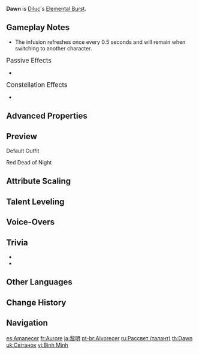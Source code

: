 {{About|[[Diluc]]'s Elemental Burst|the Character Card Talent for [[Genius Invokation TCG]]|Dawn (Character Card Talent)|the [[Archon Quest]]|Dawn (Quest)}}
{{Talent Infobox
|image         = Talent Dawn.png
|character     = Diluc
|type          = Elemental Burst
|info          = Releases intense flames to knock back nearby opponents, dealing {{Color|Pyro DMG}}.<br>The flames then converge into the weapon, summoning a Phoenix that flies forward and deals massive {{Color|Pyro DMG}} to all opponents in its path. The Phoenix explodes upon reaching its destination, causing a large amount of {{Color|[[AoE]] Pyro DMG}}.<br>The searing flames that run down his blade cause it to be [[Elemental Infusion|infused]] with {{Pyro}}.
|energyCost    = 40
|CD            = 12s
|attr1         = Slashing DMG
|value1        = 204–459%
|attr2         = DoT
|value2        = 60.0–135%
|attr3         = Explosion DMG
|value3        = 204–459%
|attr4         = Enchantment Duration
|value4        = 8s
|utility1      = Elemental Infusion
|scale_att1    = ATK
}}
{{Description|The only reason to walk in the darkness is to light it up. Behold, that fleeing light in the dead of night is the herald of the coming dawn.}}
'''Dawn''' is [[Diluc]]'s [[Elemental Burst]].

==Gameplay Notes==
* The {{Pyro}} infusion refreshes once every 0.5 seconds and will remain when switching to another character.

;<big>Passive Effects</big>
* {{Talent Note|character=Diluc|talent=Dawn|ascension|2|Blessing of Phoenix}}

;<big>Constellation Effects</big>
* {{Talent Note|constellation|5|Phoenix, Harbinger of Dawn}}

==Advanced Properties==
{{Advanced Properties
|title   = Activation Damageless Knockback
|gu      = &mdash;
|icdtag  = &mdash;
|icdtype = &mdash;
|poise   = 400
|impulse = 3

|title2   = Slashing DMG
|gu2      = 2U
|icdtag2  = Elemental Burst
|icdtype2 = 5s/5 Hits
|poise2   = 100
|impulse2 = 4
|blunt2   = 1

|title3   = Slashing Damageless Knockback
|gu3      = &mdash;
|icdtag3  = &mdash;
|icdtype3 = &mdash;
|poise3   = 100
|impulse3 = 5

|title4   = DoT
|gu4      = 2U
|icdtag4  = Elemental Burst
|icdtype4 = 5s/5 Hits
|poise4   = 100
|impulse4 = Heavy, 900, 0

|title5   = Explosion DMG
|gu5      = 2U
|icdtag5  = Elemental Burst
|icdtype5 = 5s/5 Hits
|poise5   = 100
|impulse5 = 8
}}

==Preview==
;Default Outfit
{{Preview
|file=Dawn Preview
}}

;Red Dead of Night
{{Preview
|file=Dawn Preview Red Dead of Night
}}

==Attribute Scaling==
{{Talent Scaling
|talentType=Elemental Burst
|levels=14
|order=slashingdmg,dot,explosiondmg,cd,infusionduration,energycost
|titles=Slashing DMG (%),DoT (%),Explosion DMG (%),CD,Infusion Duration,Energy Cost
|slashingdmg_1=204
|slashingdmg_2=219.3
|slashingdmg_3=234.6
|slashingdmg_4=255
|slashingdmg_5=270.3
|slashingdmg_6=285.6
|slashingdmg_7=306
|slashingdmg_8=326.4
|slashingdmg_9=346.8
|slashingdmg_10=367.2
|slashingdmg_11=387.6
|slashingdmg_12=408
|slashingdmg_13=433.5
|slashingdmg_14=459
|dot_1=60
|dot_2=64.5
|dot_3=69
|dot_4=75
|dot_5=79.5
|dot_6=84
|dot_7=90
|dot_8=96
|dot_9=102
|dot_10=108
|dot_11=114
|dot_12=120
|dot_13=127.5
|dot_14=135
|explosiondmg_1=204
|explosiondmg_2=219.3
|explosiondmg_3=234.6
|explosiondmg_4=255
|explosiondmg_5=270.3
|explosiondmg_6=285.6
|explosiondmg_7=306
|explosiondmg_8=326.4
|explosiondmg_9=346.8
|explosiondmg_10=367.2
|explosiondmg_11=387.6
|explosiondmg_12=408
|explosiondmg_13=433.5
|explosiondmg_14=459
|cd=12s
|infusionduration=8s
|energycost=40
}}

==Talent Leveling==
{{Talent Upgrade|Diluc}}

==Voice-Overs==
{{Talent VO}}

==Trivia==
* {{Transclude|Darknight Blaze|Glowing Ornaments}}
* {{Transclude|Red Dead of Night|Projection of Elemental Symbol}}

==Other Languages==
{{Other Languages
|en      = Dawn
|zhs     = 黎明
|zhs_rm  = Límíng
|zht     = 黎明
|zht_rm  = Límíng
|zh_tl   = Dawn
|ja      = 黎明
|ja_rm   = Reimei
|ja_tl   = Dawn
|ko      = 여명
|ko_tl   = Dawn
|es      = Amanecer
|es_tl   = Dawn
|fr      = Aurore
|fr_tl   = Dawn
|ru      = Рассвет
|ru_tl   = Dawn
|th      = Dawn
|vi      = Bình Minh
|vi_tl   = Dawn
|de      = Dämmerung
|de_tl   = Dawn
|id      = Dawn
|pt      = Alvorecer
|pt_tl   = Dawn
|tr      = Şafak
|tr_tl   = Dawn
|it      = Alba
|it_tl   = Dawn
}}

==Change History==
{{Change History|1.0}}
<!--
==References==
{{Reflist}}
-->
==Navigation==
{{Talent Navbox|Diluc}}

[[es:Amanecer]]
[[fr:Aurore]]
[[ja:黎明]]
[[pt-br:Alvorecer]]
[[ru:Рассвет (талант)]]
[[th:Dawn]]
[[uk:Світанок]]
[[vi:Bình Minh]]
